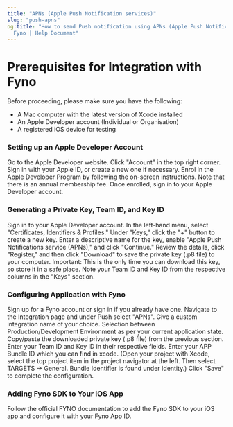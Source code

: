 ```yaml
---
title: "APNs (Apple Push Notification services)"
slug: "push-apns"
og:title: "How to send Push notification using APNs (Apple Push Notification services) &
  Fyno | Help Document"
---
```


# Prerequisites for Integration with Fyno

Before proceeding, please make sure you have the following:

- A Mac computer with the latest version of Xcode installed
- An Apple Developer account (Individual or Organisation)
- A registered iOS device for testing

### Setting up an Apple Developer Account

<Steps>
  <Step>Go to the Apple Developer website.</Step>
  <Step>Click "Account" in the top right corner.</Step>
  <Step>Sign in with your Apple ID, or create a new one if necessary.</Step>
  <Step>Enrol in the Apple Developer Program by following the on-screen instructions. Note that there is an annual membership fee.</Step>
  <Step>Once enrolled, sign in to your Apple Developer account.</Step>
</Steps>

### Generating a Private Key, Team ID, and Key ID

<Steps>
  <Step>Sign in to your Apple Developer account.</Step>
  <Step>In the left-hand menu, select "Certificates, Identifiers & Profiles."</Step>
  <Step>Under "Keys," click the "+" button to create a new key.</Step>
  <Step>Enter a descriptive name for the key, enable "Apple Push Notifications service (APNs)," and click "Continue."</Step>
  <Step>Review the details, click "Register," and then click "Download" to save the private key (.p8 file) to your computer. Important: This is the only time you can download this key, so store it in a safe place.</Step>
  <Step>Note your Team ID and Key ID from the respective columns in the "Keys" section.</Step>
</Steps>

### Configuring Application with Fyno

<Steps>
  <Step>Sign up for a Fyno account or sign in if you already have one.</Step>
  <Step>Navigate to the Integration page and under Push select "APNs".</Step>
  <Step>Give a custom integration name of your choice.</Step>
  <Step>Selection between Production/Development Environment as per your current application state.</Step>
  <Step>Copy/paste the downloaded private key (.p8 file) from the previous section.</Step>
  <Step>Enter your Team ID and Key ID in their respective fields.</Step>
  <Step>Enter your APP Bundle ID which you can find in xcode. (Open your project with Xcode, select the top project item in the project navigator at the left. Then select TARGETS -> General. Bundle Identifier is found under Identity.)</Step>
  <Step>Click "Save" to complete the configuration.</Step>
</Steps>

### Adding Fyno SDK to Your iOS App

Follow the official FYNO documentation to add the Fyno SDK to your iOS app and
configure it with your Fyno App ID.
